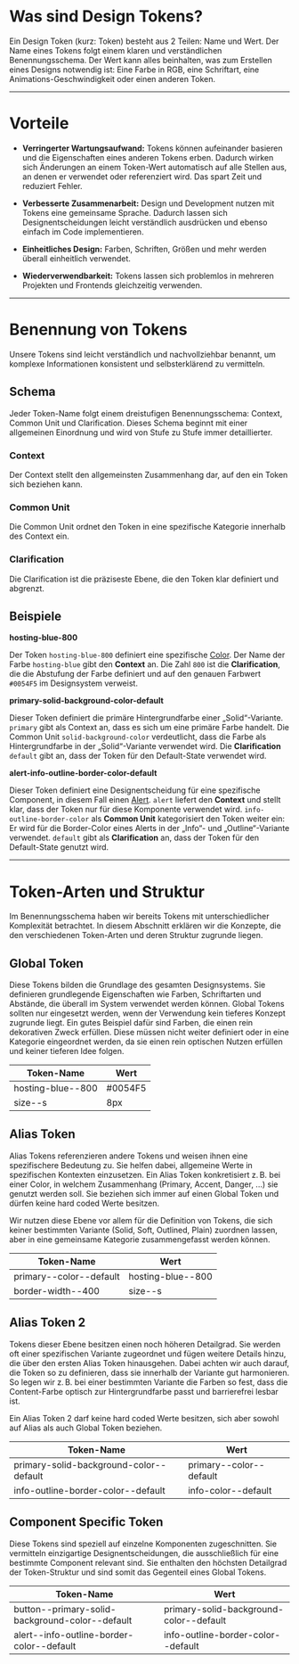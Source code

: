 # Was sind Design Tokens?

Ein Design Token (kurz: Token) besteht aus 2 Teilen: Name und Wert. Der Name
eines Tokens folgt einem klaren und verständlichen Benennungsschema. Der Wert
kann alles beinhalten, was zum Erstellen eines Designs notwendig ist: Eine Farbe
in RGB, eine Schriftart, eine Animations-Geschwindigkeit oder einen anderen
Token.

---

# Vorteile

- **Verringerter Wartungsaufwand:** Tokens können aufeinander basieren und die
  Eigenschaften eines anderen Tokens erben. Dadurch wirken sich Änderungen an
  einem Token-Wert automatisch auf alle Stellen aus, an denen er verwendet oder
  referenziert wird. Das spart Zeit und reduziert Fehler.

- **Verbesserte Zusammenarbeit:** Design und Development nutzen mit Tokens eine
  gemeinsame Sprache. Dadurch lassen sich Designentscheidungen leicht
  verständlich ausdrücken und ebenso einfach im Code implementieren.

- **Einheitliches Design:** Farben, Schriften, Größen und mehr werden überall
  einheitlich verwendet.

- **Wiederverwendbarkeit:** Tokens lassen sich problemlos in mehreren Projekten
  und Frontends gleichzeitig verwenden.

---

# Benennung von Tokens

Unsere Tokens sind leicht verständlich und nachvollziehbar benannt, um komplexe
Informationen konsistent und selbsterklärend zu vermitteln.

## Schema

Jeder Token-Name folgt einem dreistufigen Benennungsschema: Context, Common Unit
und Clarification. Dieses Schema beginnt mit einer allgemeinen Einordnung und
wird von Stufe zu Stufe immer detaillierter.

<Info example="schema" heading="Token-Benennungsschema" />

### Context

Der Context stellt den allgemeinsten Zusammenhang dar, auf den ein Token sich
beziehen kann.

### Common Unit

Die Common Unit ordnet den Token in eine spezifische Kategorie innerhalb des
Context ein.

### Clarification

Die Clarification ist die präziseste Ebene, die den Token klar definiert und
abgrenzt.

## Beispiele

**hosting-blue-800**

Der Token `hosting-blue-800` definiert eine spezifische
[Color](/02-foundations/01-design/02-colors). Der Name der Farbe `hosting-blue`
gibt den **Context** an. Die Zahl `800` ist die **Clarification**, die die
Abstufung der Farbe definiert und auf den genauen Farbwert `#0054F5` im
Designsystem verweist.

**primary-solid-background-color-default**

Dieser Token definiert die primäre Hintergrundfarbe einer „Solid“-Variante.
`primary` gibt als Context an, dass es sich um eine primäre Farbe handelt. Die
Common Unit `solid-background-color` verdeutlicht, dass die Farbe als
Hintergrundfarbe in der „Solid“-Variante verwendet wird. Die **Clarification**
`default` gibt an, dass der Token für den Default-State verwendet wird.

**alert-info-outline-border-color-default**

Dieser Token definiert eine Designentscheidung für eine spezifische Component,
in diesem Fall einen [Alert](/03-components/status/alert/overview). `alert` liefert den
**Context** und stellt klar, dass der Token nur für diese Komponente verwendet
wird. `info-outline-border-color` als **Common Unit** kategorisiert den Token
weiter ein: Er wird für die Border-Color eines Alerts in der „Info“- und
„Outline“-Variante verwendet. `default` gibt als **Clarification** an, dass der
Token für den Default-State genutzt wird.

---

# Token-Arten und Struktur

Im Benennungsschema haben wir bereits Tokens mit unterschiedlicher Komplexität
betrachtet. In diesem Abschnitt erklären wir die Konzepte, die den verschiedenen
Token-Arten und deren Struktur zugrunde liegen.

## Global Token

Diese Tokens bilden die Grundlage des gesamten Designsystems. Sie definieren
grundlegende Eigenschaften wie Farben, Schriftarten und Abstände, die überall im
System verwendet werden können. Global Tokens sollten nur eingesetzt werden,
wenn der Verwendung kein tieferes Konzept zugrunde liegt. Ein gutes Beispiel
dafür sind Farben, die einen rein dekorativen Zweck erfüllen. Diese müssen nicht
weiter definiert oder in eine Kategorie eingeordnet werden, da sie einen rein
optischen Nutzen erfüllen und keiner tieferen Idee folgen.

| Token-Name        | Wert    |
| ----------------- | ------- |
| hosting-blue--800 | #0054F5 |
| size--s           | 8px     |

## Alias Token

Alias Tokens referenzieren andere Tokens und weisen ihnen eine spezifischere
Bedeutung zu. Sie helfen dabei, allgemeine Werte in spezifischen Kontexten
einzusetzen. Ein Alias Token konkretisiert z. B. bei einer Color, in welchem
Zusammenhang (Primary, Accent, Danger, ...) sie genutzt werden soll. Sie
beziehen sich immer auf einen Global Token und dürfen keine hard coded Werte
besitzen.

Wir nutzen diese Ebene vor allem für die Definition von Tokens, die sich keiner
bestimmten Variante (Solid, Soft, Outlined, Plain) zuordnen lassen, aber in eine
gemeinsame Kategorie zusammengefasst werden können.

| Token-Name              | Wert              |
| ----------------------- | ----------------- |
| primary--color--default | hosting-blue--800 |
| border-width--400       | size--s           |

## Alias Token 2

Tokens dieser Ebene besitzen einen noch höheren Detailgrad. Sie werden oft einer
spezifischen Variante zugeordnet und fügen weitere Details hinzu, die über den
ersten Alias Token hinausgehen. Dabei achten wir auch darauf, die Token so zu
definieren, dass sie innerhalb der Variante gut harmonieren. So legen wir z. B.
bei einer bestimmten Variante die Farben so fest, dass die Content-Farbe optisch
zur Hintergrundfarbe passt und barrierefrei lesbar ist.

Ein Alias Token 2 darf keine hard coded Werte besitzen, sich aber sowohl auf
Alias als auch Global Token beziehen.

| Token-Name                              | Wert                    |
| --------------------------------------- | ----------------------- |
| primary-solid-background-color--default | primary--color--default |
| info-outline-border-color--default      | info-color--default     |

## Component Specific Token

Diese Tokens sind speziell auf einzelne Komponenten zugeschnitten. Sie
vermitteln einzigartige Designentscheidungen, die ausschließlich für eine
bestimmte Component relevant sind. Sie enthalten den höchsten Detailgrad der
Token-Struktur und sind somit das Gegenteil eines Global Tokens.

| Token-Name                                      | Wert                                    |
| ----------------------------------------------- | --------------------------------------- |
| button--primary-solid-background-color--default | primary-solid-background-color--default |
| alert--info-outline-border-color--default       | info-outline-border-color--default      |
